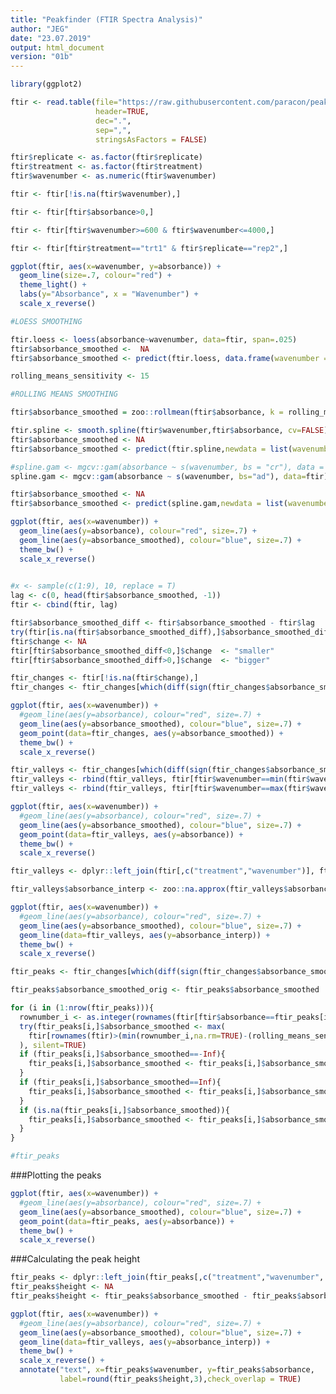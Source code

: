 ---
title: "Peakfinder (FTIR Spectra Analysis)"
author: "JEG"
date: "23.07.2019"
output: html_document
version: "01b"
---

```{r, include=FALSE}
library(ggplot2)
```


```{r, echo=FALSE}
ftir <- read.table(file="https://raw.githubusercontent.com/paracon/peakfinder/master/DATA/spectra.csv", 
                   header=TRUE, 
                   dec=".",
                   sep=",", 
                   stringsAsFactors = FALSE)

ftir$replicate <- as.factor(ftir$replicate)
ftir$treatment <- as.factor(ftir$treatment)
ftir$wavenumber <- as.numeric(ftir$wavenumber)

ftir <- ftir[!is.na(ftir$wavenumber),]

ftir <- ftir[ftir$absorbance>0,]

```

```{r}
ftir <- ftir[ftir$wavenumber>=600 & ftir$wavenumber<=4000,]
```

```{r}
ftir <- ftir[ftir$treatment=="trt1" & ftir$replicate=="rep2",]
```


```{r, fig.width=16, fig.height=8, echo=FALSE}

ggplot(ftir, aes(x=wavenumber, y=absorbance)) +
  geom_line(size=.7, colour="red") +
  theme_light() + 
  labs(y="Absorbance", x = "Wavenumber") +
  scale_x_reverse()

```

```{r,eval=FALSE}

#LOESS SMOOTHING

ftir.loess <- loess(absorbance~wavenumber, data=ftir, span=.025)
ftir$absorbance_smoothed <-  NA
ftir$absorbance_smoothed <- predict(ftir.loess, data.frame(wavenumber = ftir$wavenumber), se = TRUE)$fit
```

```{r}

rolling_means_sensitivity <- 15

#ROLLING MEANS SMOOTHING

ftir$absorbance_smoothed = zoo::rollmean(ftir$absorbance, k = rolling_means_sensitivity, fill = NA)

```


```{r, eval=FALSE}
ftir.spline <- smooth.spline(ftir$wavenumber,ftir$absorbance, cv=FALSE)
ftir$absorbance_smoothed <- NA
ftir$absorbance_smoothed <- predict(ftir.spline,newdata = list(wavenumber = ftir$wavenumber))$y

```



```{r,eval=FALSE}
#spline.gam <- mgcv::gam(absorbance ~ s(wavenumber, bs = "cr"), data = ftir, method = "REML") # cubic spline
spline.gam <- mgcv::gam(absorbance ~ s(wavenumber, bs="ad"), data=ftir)

ftir$absorbance_smoothed <- NA
ftir$absorbance_smoothed <- predict(spline.gam,newdata = list(wavenumber = ftir$wavenumber))
```



```{r, fig.width=16, fig.height=8, echo=FALSE}
ggplot(ftir, aes(x=wavenumber)) +
  geom_line(aes(y=absorbance), colour="red", size=.7) +
  geom_line(aes(y=absorbance_smoothed), colour="blue", size=.7) +
  theme_bw() +
  scale_x_reverse()
  
```



```{r}
#x <- sample(c(1:9), 10, replace = T)
lag <- c(0, head(ftir$absorbance_smoothed, -1))
ftir <- cbind(ftir, lag)
```


```{r}
ftir$absorbance_smoothed_diff <- ftir$absorbance_smoothed - ftir$lag
try(ftir[is.na(ftir$absorbance_smoothed_diff),]$absorbance_smoothed_diff <- 0)
ftir$change <- NA
ftir[ftir$absorbance_smoothed_diff<0,]$change  <- "smaller"
ftir[ftir$absorbance_smoothed_diff>0,]$change  <- "bigger"
```



```{r}
ftir_changes <- ftir[!is.na(ftir$change),]
ftir_changes <- ftir_changes[which(diff(sign(ftir_changes$absorbance_smoothed_diff))!=0),]
```


```{r, fig.width=16, fig.height=8, echo=FALSE}

ggplot(ftir, aes(x=wavenumber)) +
  #geom_line(aes(y=absorbance), colour="red", size=.7) +
  geom_line(aes(y=absorbance_smoothed), colour="blue", size=.7) +
  geom_point(data=ftir_changes, aes(y=absorbance_smoothed)) +
  theme_bw() +
  scale_x_reverse()
```

```{r}
ftir_valleys <- ftir_changes[which(diff(sign(ftir_changes$absorbance_smoothed_diff))>0),]
ftir_valleys <- rbind(ftir_valleys, ftir[ftir$wavenumber==min(ftir$wavenumber, na.rm=TRUE),])
ftir_valleys <- rbind(ftir_valleys, ftir[ftir$wavenumber==max(ftir$wavenumber, na.rm=TRUE),])
```

```{r, fig.width=16, fig.height=8, echo=FALSE}

ggplot(ftir, aes(x=wavenumber)) +
  #geom_line(aes(y=absorbance), colour="red", size=.7) +
  geom_line(aes(y=absorbance_smoothed), colour="blue", size=.7) +
  geom_point(data=ftir_valleys, aes(y=absorbance)) +
  theme_bw() +
  scale_x_reverse()
```

```{r}
ftir_valleys <- dplyr::left_join(ftir[,c("treatment","wavenumber")], ftir_valleys[,c("treatment","wavenumber", "absorbance")], by=c("treatment","wavenumber"))

ftir_valleys$absorbance_interp <- zoo::na.approx(ftir_valleys$absorbance, na.rm="FALSE")
```


```{r, fig.width=16, fig.height=8, echo=FALSE}

ggplot(ftir, aes(x=wavenumber)) +
  #geom_line(aes(y=absorbance), colour="red", size=.7) +
  geom_line(aes(y=absorbance_smoothed), colour="blue", size=.7) +
  geom_line(data=ftir_valleys, aes(y=absorbance_interp)) +
  theme_bw() +
  scale_x_reverse()
```


```{r}
ftir_peaks <- ftir_changes[which(diff(sign(ftir_changes$absorbance_smoothed_diff))<0),]
```


```{r}

ftir_peaks$absorbance_smoothed_orig <- ftir_peaks$absorbance_smoothed

for (i in (1:nrow(ftir_peaks))){
  rownumber_i <- as.integer(rownames(ftir[ftir$absorbance==ftir_peaks[i,]$absorbance & ftir$wavenumber==ftir_peaks[i,]$wavenumber,]))
  try(ftir_peaks[i,]$absorbance_smoothed <- max(
    ftir[rownames(ftir)>(min(rownumber_i,na.rm=TRUE)-(rolling_means_sensitivity/2)) & rownames(ftir)<(max(rownumber_i,na.rm=TRUE)+(rolling_means_sensitivity/2)),]$absorbance, na.rm=TRUE
  ), silent=TRUE)
  if (ftir_peaks[i,]$absorbance_smoothed==-Inf){
    ftir_peaks[i,]$absorbance_smoothed <- ftir_peaks[i,]$absorbance_smoothed_orig
  }
  if (ftir_peaks[i,]$absorbance_smoothed==Inf){
    ftir_peaks[i,]$absorbance_smoothed <- ftir_peaks[i,]$absorbance_smoothed_orig
  }
  if (is.na(ftir_peaks[i,]$absorbance_smoothed)){
    ftir_peaks[i,]$absorbance_smoothed <- ftir_peaks[i,]$absorbance_smoothed_orig
  }
}

#ftir_peaks
```

###Plotting the peaks  
```{r, fig.width=16, fig.height=8, echo=FALSE}

ggplot(ftir, aes(x=wavenumber)) +
  #geom_line(aes(y=absorbance), colour="red", size=.7) +
  geom_line(aes(y=absorbance_smoothed), colour="blue", size=.7) +
  geom_point(data=ftir_peaks, aes(y=absorbance)) +
  theme_bw() +
  scale_x_reverse()
```


###Calculating the peak height  
```{r}
ftir_peaks <- dplyr::left_join(ftir_peaks[,c("treatment","wavenumber", "absorbance", "absorbance_smoothed")], ftir_valleys[,c("treatment","wavenumber", "absorbance_interp")], by=c("treatment","wavenumber"))
ftir_peaks$height <- NA
ftir_peaks$height <- ftir_peaks$absorbance_smoothed - ftir_peaks$absorbance_interp
```

```{r, fig.width=16, fig.height=8, echo=FALSE}

ggplot(ftir, aes(x=wavenumber)) +
  #geom_line(aes(y=absorbance), colour="red", size=.7) +
  geom_line(aes(y=absorbance_smoothed), colour="blue", size=.7) +
  geom_line(data=ftir_valleys, aes(y=absorbance_interp)) +
  theme_bw() +
  scale_x_reverse() +
  annotate("text", x=ftir_peaks$wavenumber, y=ftir_peaks$absorbance,
           label=round(ftir_peaks$height,3),check_overlap = TRUE)
```